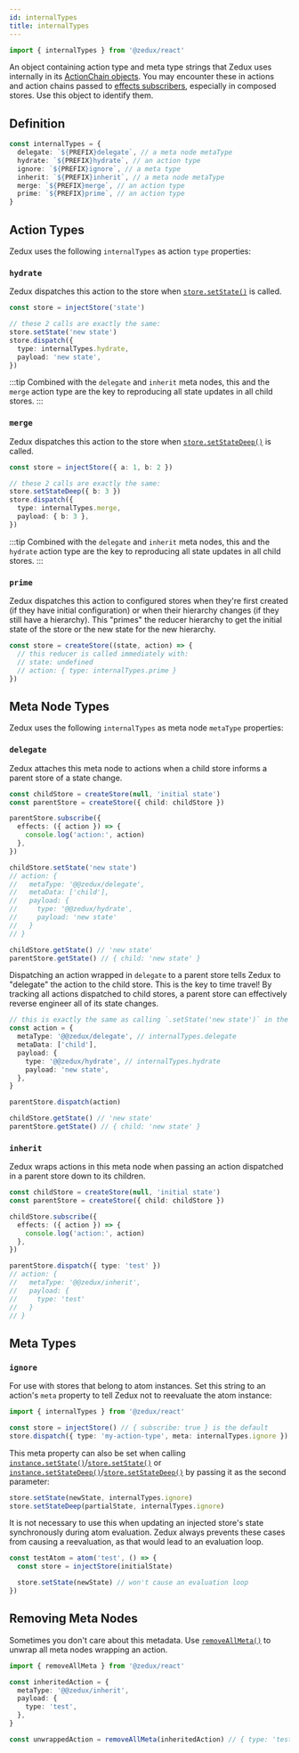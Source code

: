```yaml
---
id: internalTypes
title: internalTypes
---
```


```ts
import { internalTypes } from '@zedux/react'
```

An object containing action type and meta type strings that Zedux uses internally in its [ActionChain objects](../types/ActionChain). You may encounter these in actions and action chains passed to [effects subscribers](../classes/Store#subscribe), especially in composed stores. Use this object to identify them.

## Definition

```ts
const internalTypes = {
  delegate: `${PREFIX}delegate`, // a meta node metaType
  hydrate: `${PREFIX}hydrate`, // an action type
  ignore: `${PREFIX}ignore`, // a meta type
  inherit: `${PREFIX}inherit`, // a meta node metaType
  merge: `${PREFIX}merge`, // an action type
  prime: `${PREFIX}prime`, // an action type
}
```

## Action Types

Zedux uses the following `internalTypes` as action `type` properties:

### `hydrate`

Zedux dispatches this action to the store when [`store.setState()`](../classes/Store#setstate) is called.

```ts
const store = injectStore('state')

// these 2 calls are exactly the same:
store.setState('new state')
store.dispatch({
  type: internalTypes.hydrate,
  payload: 'new state',
})
```

:::tip
Combined with the `delegate` and `inherit` meta nodes, this and the `merge` action type are the key to reproducing all state updates in all child stores.
:::

### `merge`

Zedux dispatches this action to the store when [`store.setStateDeep()`](../classes/Store#setstatedeep) is called.

```ts
const store = injectStore({ a: 1, b: 2 })

// these 2 calls are exactly the same:
store.setStateDeep({ b: 3 })
store.dispatch({
  type: internalTypes.merge,
  payload: { b: 3 },
})
```

:::tip
Combined with the `delegate` and `inherit` meta nodes, this and the `hydrate` action type are the key to reproducing all state updates in all child stores.
:::

### `prime`

Zedux dispatches this action to configured stores when they're first created (if they have initial configuration) or when their hierarchy changes (if they still have a hierarchy). This "primes" the reducer hierarchy to get the initial state of the store or the new state for the new hierarchy.

```ts
const store = createStore((state, action) => {
  // this reducer is called immediately with:
  // state: undefined
  // action: { type: internalTypes.prime }
})
```

## Meta Node Types

Zedux uses the following `internalTypes` as meta node `metaType` properties:

### `delegate`

Zedux attaches this meta node to actions when a child store informs a parent store of a state change.

```ts
const childStore = createStore(null, 'initial state')
const parentStore = createStore({ child: childStore })

parentStore.subscribe({
  effects: ({ action }) => {
    console.log('action:', action)
  },
})

childStore.setState('new state')
// action: {
//   metaType: '@@zedux/delegate',
//   metaData: ['child'],
//   payload: {
//     type: '@@zedux/hydrate',
//     payload: 'new state'
//   }
// }

childStore.getState() // 'new state'
parentStore.getState() // { child: 'new state' }
```

Dispatching an action wrapped in `delegate` to a parent store tells Zedux to "delegate" the action to the child store. This is the key to time travel! By tracking all actions dispatched to child stores, a parent store can effectively reverse engineer all of its state changes.

```ts
// this is exactly the same as calling `.setState('new state')` in the child store:
const action = {
  metaType: '@@zedux/delegate', // internalTypes.delegate
  metaData: ['child'],
  payload: {
    type: '@@zedux/hydrate', // internalTypes.hydrate
    payload: 'new state',
  },
}

parentStore.dispatch(action)

childStore.getState() // 'new state'
parentStore.getState() // { child: 'new state' }
```

### `inherit`

Zedux wraps actions in this meta node when passing an action dispatched in a parent store down to its children.

```ts
const childStore = createStore(null, 'initial state')
const parentStore = createStore({ child: childStore })

childStore.subscribe({
  effects: ({ action }) => {
    console.log('action:', action)
  },
})

parentStore.dispatch({ type: 'test' })
// action: {
//   metaType: '@@zedux/inherit',
//   payload: {
//     type: 'test'
//   }
// }
```

## Meta Types

### `ignore`

For use with stores that belong to atom instances. Set this string to an action's `meta` property to tell Zedux not to reevaluate the atom instance:

```ts
import { internalTypes } from '@zedux/react'

const store = injectStore() // { subscribe: true } is the default
store.dispatch({ type: 'my-action-type', meta: internalTypes.ignore })
```

This meta property can also be set when calling [`instance.setState()`](../classes/AtomInstance#setstate)/[`store.setState()`](../classes/Store#setstate) or [`instance.setStateDeep()`](../classes/AtomInstance#setstatedeep)/[`store.setStateDeep()`](../classes/Store#setstatedeep) by passing it as the second parameter:

```ts
store.setState(newState, internalTypes.ignore)
store.setStateDeep(partialState, internalTypes.ignore)
```

It is not necessary to use this when updating an injected store's state synchronously during atom evaluation. Zedux always prevents these cases from causing a reevaluation, as that would lead to an evaluation loop.

```ts
const testAtom = atom('test', () => {
  const store = injectStore(initialState)

  store.setState(newState) // won't cause an evaluation loop
})
```

## Removing Meta Nodes

Sometimes you don't care about this metadata. Use [`removeAllMeta()`](action-chain-utils#removeallmeta) to unwrap all meta nodes wrapping an action.

```ts
import { removeAllMeta } from '@zedux/react'

const inheritedAction = {
  metaType: '@@zedux/inherit',
  payload: {
    type: 'test',
  },
}

const unwrappedAction = removeAllMeta(inheritedAction) // { type: 'test' }
```
